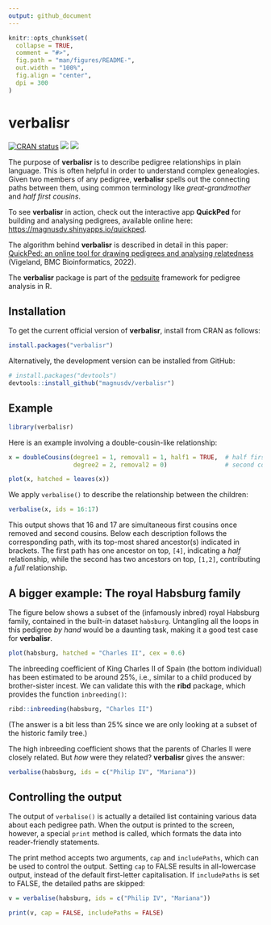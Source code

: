 ```yaml
---
output: github_document
---
```


<!-- README.md is generated from README.Rmd. Please edit that file -->

```r
knitr::opts_chunk$set(
  collapse = TRUE,
  comment = "#>",
  fig.path = "man/figures/README-",
  out.width = "100%",
  fig.align = "center",
  dpi = 300
)
```

# verbalisr

<!-- badges: start -->
[![CRAN status](https://www.r-pkg.org/badges/version/verbalisr)](https://CRAN.R-project.org/package=verbalisr)
[![](https://cranlogs.r-pkg.org/badges/grand-total/verbalisr?color=yellow)](https://cran.r-project.org/package=verbalisr)
[![](https://cranlogs.r-pkg.org/badges/last-month/verbalisr?color=yellow)](https://cran.r-project.org/package=verbalisr)
<!-- badges: end -->

The purpose of **verbalisr** is to describe pedigree relationships in plain language. This is often helpful in order to understand complex genealogies. Given two members of any pedigree, **verbalisr** spells out the connecting paths between them, using common terminology like *great-grandmother* and *half first cousins*. 

To see **verbalisr** in action, check out the interactive app **QuickPed** for building and analysing pedigrees, available online here: <https://magnusdv.shinyapps.io/quickped>.

The algorithm behind **verbalisr** is described in detail in this paper: [QuickPed: an online tool for drawing pedigrees and analysing relatedness](https://doi.org/10.1186/s12859-022-04759-y) (Vigeland, BMC Bioinformatics, 2022).

The **verbalisr** package is part of the [pedsuite](https://magnusdv.github.io/pedsuite/) framework for pedigree analysis in R. 

## Installation

To get the current official version of **verbalisr**, install from CRAN as follows:
```r
install.packages("verbalisr")
```
Alternatively, the development version can be installed from GitHub:
```r
# install.packages("devtools")
devtools::install_github("magnusdv/verbalisr")
```

## Example

```r
library(verbalisr)
```

Here is an example involving a double-cousin-like relationship:

```r
x = doubleCousins(degree1 = 1, removal1 = 1, half1 = TRUE,  # half first cousins once removed
                  degree2 = 2, removal2 = 0)                # second cousins

plot(x, hatched = leaves(x))
```

We apply `verbalise()` to describe the relationship between the children:
```r
verbalise(x, ids = 16:17)
```
This output shows that 16 and 17 are simultaneous first cousins once removed and second cousins. Below each description follows the corresponding path, with its top-most shared ancestor(s) indicated in brackets. The first path has one ancestor on top, `[4]`, indicating a *half* relationship, while the second has two ancestors on top, `[1,2]`, contributing a *full* relationship.

## A bigger example: The royal Habsburg family
The figure below shows a subset of the (infamously inbred) royal Habsburg family, contained in the built-in dataset `habsburg`.
Untangling all the loops in this pedigree *by hand* would be a daunting task, making it a good test case for **verbalisr**.

```r
plot(habsburg, hatched = "Charles II", cex = 0.6)
```

The inbreeding coefficient of King Charles II of Spain (the bottom individual) has been estimated to be around 25%, i.e., similar to a child produced by brother-sister incest. We can validate this with the **ribd** package, which provides the function `inbreeding()`:
```r
ribd::inbreeding(habsburg, "Charles II")
```
(The answer is a bit less than 25% since we are only looking at a subset of the historic family tree.)

The high inbreeding coefficient shows that the parents of Charles II were closely related. But *how* were they related? **verbalisr** gives the answer:

```r
verbalise(habsburg, ids = c("Philip IV", "Mariana"))
```

## Controlling the output
The output of `verbalise()` is actually a detailed list containing various data about each pedigree path. When the output is printed to the screen, however, a special `print` method is called, which formats the data into reader-friendly statements.

The print method accepts two arguments, `cap` and `includePaths`, which can be used to control the output. Setting `cap` to FALSE results in all-lowercase output, instead of the default first-letter capitalisation. If `includePaths` is set to FALSE, the detailed paths are skipped:
```r
v = verbalise(habsburg, ids = c("Philip IV", "Mariana"))

print(v, cap = FALSE, includePaths = FALSE)
```
